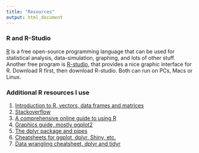 ```yaml
---
title: "Resources"
output: html_document
---
```


### R and R-Studio

[R](http://www.r-project.org) is a free open-source programming language that can be used for statistical analysis, data-simulation, graphing, and lots of other stuff. Another free program is [R-studio](http://www.rstudio.com), that provides a nice graphic interface for R. Download R first, then download R-studio. Both can run on PCs, Macs or Linux.

### Additional R resources I use

1. [Introduction to R, vectors, data frames and matrices](http://tryr.codeschool.com)
2. [Stackoverflow](https://stackoverflow.com)
3. [A comprehensive online guide to using R](http://www.cookbook-r.com/)
4. [Graphics guide, mostly ggplot2](ase.tufts.edu/bugs/guide/assets/R%20Graphics%20Cookbook.pdf)
5. [The dplyr package and pipes](seananderson.ca/2014/09/13/dplyr-intro.html)
6. [Cheatsheets for ggplot, dplyr, Shiny, etc.](www.rstudio.com/resources/cheatsheets/)
7. [Data wrangling cheatsheet, dplyr and tidyr](www.rstudio.com/wp-content/uploads/2015/02/data-wrangling-cheatsheet.pdf)

